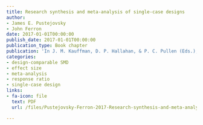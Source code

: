 ```yaml
---
title: Research synthesis and meta-analysis of single-case designs
author:
- James E. Pustejovsky
- John Ferron
date: 2017-01-01T00:00:00
publish_date: 2017-01-01T00:00:00
publication_type: Book chapter
publication: 'In J. M. Kauffman, D. P. Hallahan, & P. C. Pullen (Eds.), _Handbook of Special Education, 2nd Edition_. New York, NY: Routledge'
categories:
- design-comparable SMD
- effect size
- meta-analysis
- response ratio
- single-case design
links:
- fa-icon: file
  text: PDF
  url: /files/Pustejovsky-Ferron-2017-Research-synthesis-and-meta-analysis-of-SCDs.pdf

---
```




